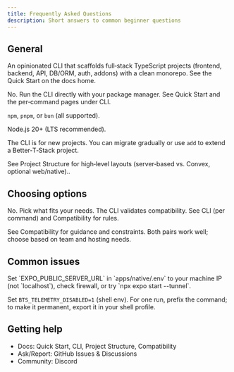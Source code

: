 ```yaml
---
title: Frequently Asked Questions
description: Short answers to common beginner questions
---
```



## General

<Accordions type="single">
  <Accordion
    id="faq-1"
    title="What is Better‑T‑Stack?">
    An opinionated CLI that scaffolds full‑stack TypeScript projects (frontend, backend, API, DB/ORM, auth, addons) with a clean monorepo. See the Quick Start on the docs home.
  </Accordion>

  <Accordion 
    id="faq-2"
    title="Do I need to install anything globally?">
    No. Run the CLI directly with your package manager. See Quick Start and the per‑command pages under CLI.
  </Accordion>

 <Accordion 
    id="faq-3"
    title="Which package manager can I use?">
    `npm`, `pnpm`, or `bun` (all supported).
 </Accordion>

 <Accordion 
    id="faq-4"
    title="What Node.js version is required?">
    Node.js 20+ (LTS recommended).
 </Accordion>

 <Accordion 
    id="faq-5"
    title="Can I use this with an existing project?">
    The CLI is for new projects. You can migrate gradually or use `add` to extend a Better‑T‑Stack project.
 </Accordion>

 <Accordion 
    id="faq-6"
    title="Where do generated files live?">
    See Project Structure for high‑level layouts (server‑based vs. Convex, optional web/native)..
 </Accordion>
</Accordions>

## Choosing options

<Accordions type="single">
 <Accordion 
    id="faq-7"
    title="Does the CLI recommend a stack?">
    No. Pick what fits your needs. The CLI validates compatibility. See CLI (per command) and Compatibility for rules.
 </Accordion>

 <Accordion 
    id="faq-8"
    title="I’m unsure between tRPC and oRPC / Drizzle and Prisma">
    See Compatibility for guidance and constraints. Both pairs work well; choose based on team and hosting needs.
 </Accordion>
</Accordions>

## Common issues

<Accordions type="single">
 <Accordion 
    id="faq-9"
    title="My mobile app can’t connect to the backend (Expo)">
    Set `EXPO_PUBLIC_SERVER_URL` in `apps/native/.env` to your machine IP (not `localhost`), check firewall, or try `npx expo start --tunnel`.
 </Accordion>

 <Accordion 
    id="faq-10"
    title="How do I disable telemetry?">
    Set `BTS_TELEMETRY_DISABLED=1` (shell env). For one run, prefix the command; to make it permanent, export it in your shell profile.
 </Accordion>
</Accordions>

## Getting help

- Docs: Quick Start, CLI, Project Structure, Compatibility
- Ask/Report: GitHub Issues & Discussions
- Community: Discord
